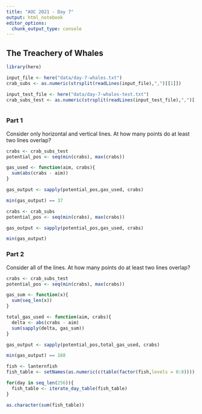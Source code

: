 ```yaml
---
title: "AOC 2021 - Day 7"
output: html_notebook
editor_options: 
  chunk_output_type: console
---
```


## The Treachery of Whales

```r

library(here)

input_file <- here("data/day-7-whales.txt")
crab_subs <- as.numeric(strsplit(readLines(input_file),",")[[1]])

input_test_file <- here("data/day-7-whales-test.txt")
crab_subs_test <- as.numeric(strsplit(readLines(input_test_file),",")[[1]])



```

### Part 1

Consider only horizontal and vertical lines. At how many points do at least two lines overlap?

```r

crabs <- crab_subs_test
potential_pos <- seq(min(crabs), max(crabs))

gas_used <- function(aim, crabs){
  sum(abs(crabs - aim))
}

gas_output <- sapply(potential_pos,gas_used, crabs)

min(gas_output) == 37

```

```r

crabs <- crab_subs
potential_pos <- seq(min(crabs), max(crabs))

gas_output <- sapply(potential_pos,gas_used, crabs)

min(gas_output)

```

### Part 2

Consider all of the lines. At how many points do at least two lines overlap?

```r

crabs <- crab_subs_test
potential_pos <- seq(min(crabs), max(crabs))

gas_sum <- function(x){
  sum(seq_len(x))
}

total_gas_used <- function(aim, crabs){
  delta <- abs(crabs - aim)
  sum(sapply(delta, gas_sum))
}

gas_output <- sapply(potential_pos,total_gas_used, crabs)

min(gas_output) == 168

```

```r

fish <- lanternfish
fish_table <- setNames(as.numeric(c(table(factor(fish,levels = 0:8)))), 0:8)

for(day in seq_len(256)){
  fish_table <- iterate_day_table(fish_table)
}

as.character(sum(fish_table))

```